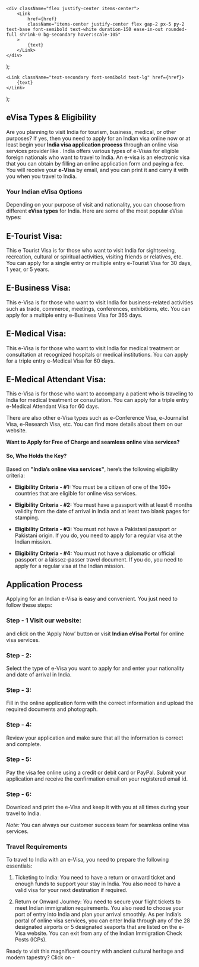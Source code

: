    <div className="flex justify-center items-center">
        <Link
            href={href}
            className="items-center justify-center flex gap-2 px-5 py-2 text-base font-semibold text-white duration-150 ease-in-out rounded-full shrink-0 bg-secondary hover:scale-105"
        >
            {text}
        </Link>
    </div>
);

    <Link className="text-secondary font-semibold text-lg" href={href}>
        {text}
    </Link>
);

## eVisa Types & Eligibility

Are you planning to visit India for tourism, business, medical, or other purposes? If yes, then you need to apply for an Indian visa online now or at least begin your **India visa application process** through an online visa services provider like . India offers various types of e-Visas for eligible foreign nationals who want to travel to India. An e-visa is an electronic visa that you can obtain by filling an online application form and paying a fee. You will receive your **e-Visa** by email, and you can print it and carry it with you when you travel to India.

### Your Indian eVisa Options

Depending on your purpose of visit and nationality, you can choose from different **eVisa types** for India. Here are some of the most popular eVisa types:

## E-Tourist Visa:

This e Tourist Visa is for those who want to visit India for sightseeing, recreation, cultural or spiritual activities, visiting friends or relatives, etc. You can apply for a single entry or multiple entry e-Tourist Visa for 30 days, 1 year, or 5 years.

## E-Business Visa:

This e-Visa is for those who want to visit India for business-related activities such as trade, commerce, meetings, conferences, exhibitions, etc. You can apply for a multiple entry e-Business Visa for 365 days.

## E-Medical Visa:

This e-Visa is for those who want to visit India for medical treatment or consultation at recognized hospitals or medical institutions. You can apply for a triple entry e-Medical Visa for 60 days.

## E-Medical Attendant Visa:

This e-Visa is for those who want to accompany a patient who is traveling to India for medical treatment or consultation. You can apply for a triple entry e-Medical Attendant Visa for 60 days.

There are also other e-Visa types such as e-Conference Visa, e-Journalist Visa, e-Research Visa, etc. You can find more details about them on our website.

**Want to Apply for Free of Charge and seamless online visa services? <LinkText text="Apply today!" href="/in/visa/step-one"/>**

#### So, Who Holds the Key?

Based on **"India’s online visa services"**, here’s the following eligibility criteria:

-   **Eligibility Criteria - #1:** You must be a citizen of one of the 160+ countries that are eligible for online visa services.

-   **Eligibility Criteria - #2:** You must have a passport with at least 6 months validity from the date of arrival in India and at least two blank pages for stamping.

-   **Eligibility Criteria - #3:** You must not have a Pakistani passport or Pakistani origin. If you do, you need to apply for a regular visa at the Indian mission.

-   **Eligibility Criteria - #4:** You must not have a diplomatic or official passport or a laissez-passer travel document. If you do, you need to apply for a regular visa at the Indian mission.

## Application Process

Applying for an Indian e-Visa is easy and convenient. You just need to follow these steps:

### Step - 1 Visit our website:

and click on the ‘Apply Now’ button or visit **Indian eVisa Portal** for online visa services.

### Step - 2:

Select the type of e-Visa you want to apply for and enter your nationality and date of arrival in India.

### Step - 3:

Fill in the online application form with the correct information and upload the required documents and photograph.

### Step - 4:

Review your application and make sure that all the information is correct and complete.

### Step - 5:

Pay the visa fee online using a credit or debit card or PayPal. Submit your application and receive the confirmation email on your registered email id.

### Step - 6:

Download and print the e-Visa and keep it with you at all times during your travel to India.

_Note:_ You can always <LinkText text="contact" href="/contact-us"/> our customer success team for seamless online visa services.

### Travel Requirements

To travel to India with an e-Visa, you need to prepare the following essentials:

1. Ticketing to India: You need to have a return or onward ticket and enough funds to support your stay in India. You also need to have a valid visa for your next destination if required.

2. Return or Onward Journey: You need to secure your flight tickets to meet Indian immigration requirements. You also need to choose your port of entry into India and plan your arrival smoothly. As per India’s portal of online visa services, you can enter India through any of the 28 designated airports or 5 designated seaports that are listed on the e-Visa website. You can exit from any of the Indian Immigration Check Posts (ICPs).

Ready to visit this magnificent country with ancient cultural heritage and modern tapestry? Click on - <LinkText text="India Visa Apply Online Now" href="/in/visa/step-one"/>
